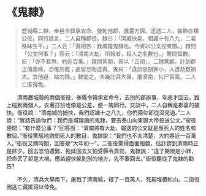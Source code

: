 # 《鬼隸》

> 歷城縣二隸，奉邑令韓承宣命，營乾他郡，歲暮方歸。途遇二人，裝飾亦類公役，同行話言。二人自稱郡役。隸曰：「濟城快皂，相識十有八九，二君殊昧生平。」二人云：「實相告：我城隍鬼隸也。今將以公文投東嶽。」隸問「公文何事？」答云：「濟南大劫，所報者，殺人之名數也。」驚問其數。曰：「亦不甚悉，約近百萬。」隸問其期，答以「正朔」。二隸驚顧，計到郡正值歲除，恐罹於難；遲留恐貽遣責。鬼曰：「違誤限期罪小，入遭劫數禍大。宜他避，姑勿歸。」隸從之。未幾北兵大至，屠濟南，扛尸百萬。二人亡匿得免。

&emsp;&emsp;濟南曆城縣的兩個衙役，奉縣令韓承宣命令，去別的郡辦事，年底才回去。路上碰到兩個人，衣著打扮也像是公差，便一塊同行。交談中，二人自稱是郡裏的捕快。衙役說：“濟南城的捕快，我們認識十之八九，你們兩位卻從沒見過。”二人說：“實話告訴你們：我們是城隍廟的鬼隸，要去泰山向東嶽大帝投送公文。”衙役便問：“有什麼公事？”回答說：“濟南將有大劫，報送的公文就是應死人的姓名和數目。”衙役驚駭地詢問死人的數目，鬼隸說：“我們也不太清楚，大約將近一百萬人。”衙役又問時間，回答是“大年初一”。二衙役驚得面面相覷，估計趕到濟南時正是除夕。回去恐怕遭難，拖延回去又怕受縣令責罰，鬼隸說：“違了期限是小罪，把命丟了卻是大禍，應該趕快躲到別的地方，先不要回去。”衙役聽從了鬼隸的勸告?

&emsp;&emsp;不久，清兵大舉南下，屠戮了濟南城，殺了一百萬人，死屍堆積如山。二衙役因逃亡藏匿得以倖免。
